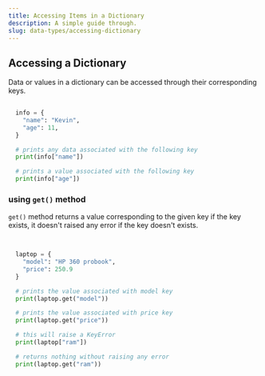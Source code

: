```yaml
---
title: Accessing Items in a Dictionary
description: A simple guide through.
slug: data-types/accessing-dictionary
---
```




## Accessing a Dictionary

Data or values in a dictionary can be accessed through their corresponding keys.


```py title="example of accessing values in a dictionary"
  
  info = {
    "name": "Kevin",
    "age": 11,
  }

  # prints any data associated with the following key
  print(info["name"])

  # prints a value associated with the following key
  print(info["age"])
```


### using `get()` method 

`get()` method returns a value corresponding to the given key if the key exists, it doesn't raised any error if the key doesn't exists. 

```py title="example of using get()"
  

  laptop = {
    "model": "HP 360 probook",
    "price": 250.9
  }

  # prints the value associated with model key 
  print(laptop.get("model"))

  # prints the value associated with price key 
  print(laptop.get("price"))

  # this will raise a KeyError
  print(laptop["ram"])

  # returns nothing without raising any error
  print(laptop.get("ram"))


```
